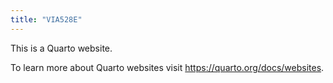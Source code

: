 ```yaml
---
title: "VIA528E"
---
```


This is a Quarto website.

To learn more about Quarto websites visit <https://quarto.org/docs/websites>.
